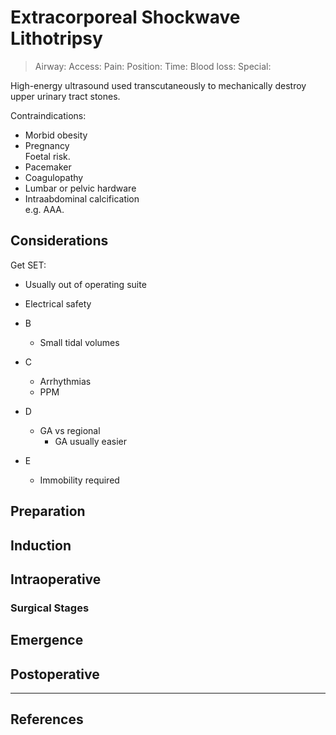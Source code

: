 # Extracorporeal Shockwave Lithotripsy


>Airway: 
>Access: 
>Pain: 
>Position:
>Time: 
>Blood loss:
>Special:

High-energy ultrasound used transcutaneously to mechanically destroy upper urinary tract stones.

Contraindications:

* Morbid obesity
* Pregnancy\
Foetal risk.
* Pacemaker
* Coagulopathy
* Lumbar or pelvic hardware
* Intraabdominal calcification\
e.g. AAA.

## Considerations

Get SET:

* Usually out of operating suite
* Electrical safety

* B
	* Small tidal volumes
* C
	* Arrhythmias
	* PPM
* D
	* GA vs regional
		* GA usually easier
* E
	* Immobility required

## Preparation

## Induction

## Intraoperative

### Surgical Stages

## Emergence

## Postoperative


---

## References
